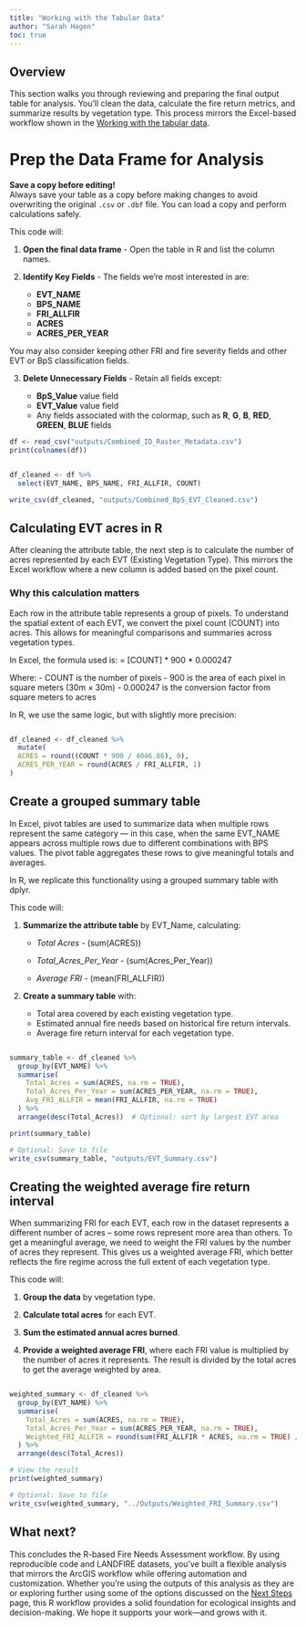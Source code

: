 ```yaml
---
title: "Working with the Tabular Data"
author: "Sarah Hagen"
toc: true
---
```


## Overview

This section walks you through reviewing and preparing the final output table for analysis.
You'll clean the data, calculate the fire return metrics, and summarize results by vegetation type.
This process mirrors the Excel-based workflow shown in the [Working with the tabular data](../tabular-data.qmd).

# Prep the Data Frame for Analysis

::: callout-important
**Save a copy before editing!**\
Always save your table as a copy before making changes to avoid overwriting the original `.csv` or `.dbf` file.
You can load a copy and perform calculations safely.
:::

This code will:

1.  **Open the final data frame** - Open the table in R and list the column names.

2.  **Identify Key Fields** - The fields we're most interested in are:

    -   **EVT_NAME**
    -   **BPS_NAME**
    -   **FRI_ALLFIR**
    -   **ACRES**
    -   **ACRES_PER_YEAR**

You may also consider keeping other FRI and fire severity fields and other EVT or BpS classification fields.

3.  **Delete Unnecessary Fields** - Retain all fields except:

    -   **BpS_Value** value field
    -   **EVT_Value** value field
    -   Any fields associated with the colormap, such as **R**, **G**, **B**, **RED**, **GREEN**, **BLUE** fields

``` r
df <- read_csv("outputs/Combined_ID_Raster_Metadata.csv")
print(colnames(df))


df_cleaned <- df %>%
  select(EVT_NAME, BPS_NAME, FRI_ALLFIR, COUNT)

write_csv(df_cleaned, "outputs/Combined_BpS_EVT_Cleaned.csv")
```

## Calculating EVT acres in R

After cleaning the attribute table, the next step is to calculate the number of acres represented by each EVT (Existing Vegetation Type).
This mirrors the Excel workflow where a new column is added based on the pixel count.

### Why this calculation matters

Each row in the attribute table represents a group of pixels.
To understand the spatial extent of each EVT, we convert the pixel count (COUNT) into acres.
This allows for meaningful comparisons and summaries across vegetation types.

In Excel, the formula used is: = \[COUNT\] \* 900 \* 0.000247

Where: - COUNT is the number of pixels - 900 is the area of each pixel in square meters (30m × 30m) - 0.000247 is the conversion factor from square meters to acres

In R, we use the same logic, but with slightly more precision:

``` r

df_cleaned <- df_cleaned %>% 
  mutate(
  ACRES = round((COUNT * 900 / 4046.86), 0),
  ACRES_PER_YEAR = round(ACRES / FRI_ALLFIR, 1)
)
```

## Create a grouped summary table

In Excel, pivot tables are used to summarize data when multiple rows represent the same category — in this case, when the same EVT_NAME appears across multiple rows due to different combinations with BPS values.
The pivot table aggregates these rows to give meaningful totals and averages.

In R, we replicate this functionality using a grouped summary table with dplyr.

This code will:

1.  **Summarize the attribute table** by EVT_Name, calculating:

    -   *Total Acres -* (sum(ACRES))

    -   *Total_Acres_Per_Year* - (sum(Acres_Per_Year))

    -   *Average FRI* - (mean(FRI_ALLFIR))

2.  **Create a summary table** with:

    -   Total area covered by each existing vegetation type.
    -   Estimated annual fire needs based on historical fire return intervals.
    -   Average fire return interval for each vegetation type.

``` r

summary_table <- df_cleaned %>%
  group_by(EVT_NAME) %>%
  summarise(
    Total_Acres = sum(ACRES, na.rm = TRUE),
    Total_Acres_Per_Year = sum(ACRES_PER_YEAR, na.rm = TRUE),
    Avg_FRI_ALLFIR = mean(FRI_ALLFIR, na.rm = TRUE)
  ) %>%
  arrange(desc(Total_Acres))  # Optional: sort by largest EVT area

print(summary_table)

# Optional: Save to file
write_csv(summary_table, "outputs/EVT_Summary.csv")
```

## Creating the weighted average fire return interval

When summarizing FRI for each EVT, each row in the dataset represents a different number of acres -- some rows represent more area than others.
To get a meaningful average, we need to weight the FRI values by the number of acres they represent.
This gives us a weighted average FRI, which better reflects the fire regime across the full extent of each vegetation type.

This code will:

1.  **Group the data** by vegetation type.

2.  **Calculate total acres** for each EVT.

3.  **Sum the estimated annual acres burned**.

4.  **Provide a weighted average FRI**, where each FRI value is multiplied by the number of acres it represents.
    The result is divided by the total acres to get the average weighted by area.

``` r

weighted_summary <- df_cleaned %>%
  group_by(EVT_NAME) %>%
  summarise(
    Total_Acres = sum(ACRES, na.rm = TRUE),
    Total_Acres_Per_Year = sum(ACRES_PER_YEAR, na.rm = TRUE),
    Weighted_FRI_ALLFIR = round(sum(FRI_ALLFIR * ACRES, na.rm = TRUE) / sum(ACRES, na.rm = TRUE), 1)
  ) %>%
  arrange(desc(Total_Acres))

# View the result
print(weighted_summary)

# Optional: Save to file
write_csv(weighted_summary, "../Outputs/Weighted_FRI_Summary.csv")
```

## What next?

This concludes the R-based Fire Needs Assessment workflow.
By using reproducible code and LANDFIRE datasets, you've built a flexible analysis that mirrors the ArcGIS workflow while offering automation and customization.
Whether you're using the outputs of this analysis as they are or exploring further using some of the options discussed on the [Next Steps](../next-steps.qmd) page, this R workflow provides a solid foundation for ecological insights and decision-making.
We hope it supports your work—and grows with it.

